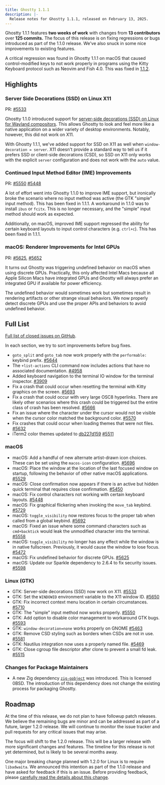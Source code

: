 ```yaml
---
title: Ghostty 1.1.1
description: |-
  Release notes for Ghostty 1.1.1, released on February 13, 2025.
---
```


Ghostty 1.1.1 features **two weeks of work** with changes from
**13 contributors** over **125 commits.** The focus of this release
is on fixing regressions or bugs introduced as part of the 1.1.0
release. We've also snuck in some nice improvements to existing
features.

<Important>

A critical regression was found in Ghostty 1.1.1 on macOS that caused
control-modified keys to not work properly in programs using the Kitty
Keyboard protocol such as Neovim and Fish 4.0. This was fixed in
[1.1.2](/docs/install/release-notes/1-1-2.mdx).
</Important>

## Highlights

### Server Side Decorations (SSD) on Linux X11

PR:
[#5533](https://github.com/ghostty-org/ghostty/pull/5533)

Ghostty 1.1.0 introduced support for
[server-side decorations (SSD) on Linux for Wayland compositors](/docs/install/release-notes/1-1-0#server-side-decorations-(ssd)-on-linux).
This allows Ghostty to look and feel
more like a native application on a wider variety of desktop environments.
Notably, however, this did not work on X11.

With Ghostty 1.1.1, we've added support for SSD on X11 as well when
`window-decoration = server`. X11 doesn't provide a standard way to
tell us if it prefers SSD or client-side decorations (CSD), so SSD on
X11 only works with the explicit `server` configuration and does not work
with the `auto` value.

### Continued Input Method Editor (IME) Improvements

PR:
[#5550](https://github.com/ghostty-org/ghostty/pull/5550)
[#5448](https://github.com/ghostty-org/ghostty/pull/5448)

A lot of effort went into Ghostty 1.1.0 to improve IME support, but
ironically broke the scenario where no input method was active (the
GTK "simple" input method). This has been fixed in 1.1.1.
A workaround in 1.1.0 was to install `ibus` or `fcitx`. This is no
longer necessary, and the "simple" input method should work as expected.

Additionally, on macOS, improved IME support regressed the ability for
certain keyboard layouts to input control characters (e.g. `ctrl+c`).
This has been fixed in 1.1.1.

### macOS: Renderer Improvements for Intel GPUs

PR:
[#5625](https://github.com/ghostty-org/ghostty/pull/5625),
[#5652](https://github.com/ghostty-org/ghostty/pull/5652)

It turns out Ghostty was triggering undefined behavior on macOS
when using discrete GPUs. Practically, this only affected Intel Macs because
all Apple Silicon Macs have integrated GPUs and Ghostty will always prefer
an integrated GPU if available for power efficiency.

The undefined behavior would sometimes work but sometimes result in rendering
artifacts or other strange visual behaviors. We now properly detect
discrete GPUs and use the proper APIs and behaviors to avoid undefined
behavior.

## Full List

[Full list of closed issues on GitHub](https://github.com/ghostty-org/ghostty/milestone/4?closed=1).

In each section, we try to sort improvements before bug fixes.

- `goto_split` and `goto_tab` now work properly with the `performable:`
  keybind prefix.
  [#5644](https://github.com/ghostty-org/ghostty/issues/5644)
- The `+list-actions` CLI command now includes actions that have no
  associated documentation.
  [#4958](https://github.com/ghostty-org/ghostty/issues/4958)
- Added keyboard navigation to the terminal IO window for the
  terminal inspector.
  [#3909](https://github.com/ghostty-org/ghostty/issues/3909)
- Fix a crash that could occur when resetting the terminal with
  Kitty graphics on the screen.
  [#5693](https://github.com/ghostty-org/ghostty/issues/5693)
- Fix a crash that could occur with very large OSC8 hyperlinks. There
  are likely other scenarios where this crash could be triggered but
  the entire class of crash has been resolved.
  [#5666](https://github.com/ghostty-org/ghostty/issues/5666)
- Fix an issue where the character under the cursor would not be visible
  when the cursor color matched the background color.
  [#5570](https://github.com/ghostty-org/ghostty/issues/5570)
- Fix crashes that could occur when loading themes that were not files.
  [#5632](https://github.com/ghostty-org/ghostty/issues/5632)
- iTerm2 color themes updated to
  [db227d159](https://github.com/mbadolato/iTerm2-Color-Schemes/tree/db227d159adc265818f2e898da0f70ef8d7b580e)
  [#5511](https://github.com/ghostty-org/ghostty/pull/5511)

### macOS

- macOS: Add a handful of new alternate artist-drawn icon choices.
  These can be set using the `macos-icon` configuration.
  [#5696](https://github.com/ghostty-org/ghostty/issues/5696)
- macOS: Place the window at the location of the last focused window
  on startup, following the behavior of other native macOS applications.
  [#5529](https://github.com/ghostty-org/ghostty/issues/5529)
- macOS: Close confirmation now appears if there is an active but
  hidden quick terminal that requires close confirmation.
  [#5450](https://github.com/ghostty-org/ghostty/issues/5450)
- macOS: Fix control characters not working with certain keyboard layouts.
  [#5448](https://github.com/ghostty-org/ghostty/issues/5448)
- macOS: Fix graphical flickering when invoking the `move_tab` keybind.
  [#5729](https://github.com/ghostty-org/ghostty/issues/5729)
- macOS: `toggle_visibility` now restores focus to the proper tab
  when called from a global keybind.
  [#5692](https://github.com/ghostty-org/ghostty/issues/5692)
- macOS: Fixed an issue where some command characters such as
  `cmd+backtick` would leak the unmodified character into the terminal.
  [#5558](https://github.com/ghostty-org/ghostty/issues/5558)
- macOS: `toggle_visibility` no longer has any effect while the window
  is in native fullscreen. Previously, it would cause the window to
  lose focus.
  [#5472](https://github.com/ghostty-org/ghostty/issues/5472)
- macOS: Fix undefined behavior for discrete GPUs.
  [#5625](https://github.com/ghostty-org/ghostty/issues/5625)
- macOS: Update our Sparkle dependency to 2.6.4 to fix security issues.
  [#5598](https://github.com/ghostty-org/ghostty/issues/5598)

### Linux (GTK)

- GTK: Server-side decorations (SSD) now work on X11.
  [#5533](https://github.com/ghostty-org/ghostty/pull/5533)
- GTK: Set the `WINDOWID` environment variable to the X11 window ID.
  [#5650](https://github.com/ghostty-org/ghostty/issues/5650)
- GTK: Fix incorrect context menu location in certain circumstances.
  [#5710](https://github.com/ghostty-org/ghostty/issues/5710)
- GTK: The "simple" input method now works properly.
  [#5550](https://github.com/ghostty-org/ghostty/pull/5550)
- GTK: Add option to disable color management to workaround GTK bugs.
  [#5593](https://github.com/ghostty-org/ghostty/issues/5593)
- GTK: `window-decoration=none` works properly on GNOME
  [#5463](https://github.com/ghostty-org/ghostty/pull/5463)
- GTK: Remove CSD styling such as borders when CSDs are not
  in use.
  [#5581](https://github.com/ghostty-org/ghostty/issues/5581)
- GTK: Nautilus integration now uses a properly named file.
  [#5469](https://github.com/ghostty-org/ghostty/pull/5469)
- GTK: Close cgroup file descriptor after clone to prevent a
  small fd leak.
  [#5515](https://github.com/ghostty-org/ghostty/issues/5515)

### Changes for Package Maintainers

- A new Zig dependency [`zig-gobject`](https://github.com/ianprime0509/zig-gobject)
  was introduced. This is licensed 0BSD. The introduction of this dependency
  does not change the existing process for packaging Ghostty.

## Roadmap

At the time of this release, we do not plan to have followup patch releases.
We believe the remaining bugs are minor and can be addressed as part of
a future, larger 1.2.0 release. We will continue to monitor the issue
tracker and pull requests for any critical issues that may arise.

The focus will shift to the 1.2.0 release. This will be a larger release
with more significant changes and features. The timeline for this release
is not yet determined, but is likely to be several months away.

One major breaking change planned with 1.2.0 for Linux is to require
`libadwaita`. We announced this intention as part of the 1.1.0 release
and have asked for feedback if this is an issue. Before providing feedback,
please
[carefully read the details about this change](/docs/install/release-notes/1-1-0#gtk:-forcing-a-dependency-on-libadwaita).
